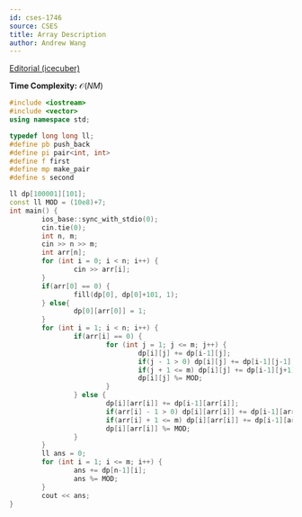 ```yaml
---
id: cses-1746
source: CSES
title: Array Description
author: Andrew Wang
---
```


[Editorial (icecuber)](https://codeforces.com/blog/entry/70018)

**Time Complexity:** $\mathcal{O}(NM)$

<Spoiler title = "Show Solution">

```cpp
#include <iostream>
#include <vector>
using namespace std;

typedef long long ll;
#define pb push_back
#define pi pair<int, int>
#define f first
#define mp make_pair
#define s second

ll dp[100001][101];
const ll MOD = (10e8)+7;
int main() {
		ios_base::sync_with_stdio(0);
		cin.tie(0);
		int n, m;
		cin >> n >> m;
		int arr[n];
		for (int i = 0; i < n; i++) {
				cin >> arr[i];
		}
		if(arr[0] == 0) {
				fill(dp[0], dp[0]+101, 1);
		} else{
				dp[0][arr[0]] = 1;
		}
		for (int i = 1; i < n; i++) {
				if(arr[i] == 0) {
						for (int j = 1; j <= m; j++) {
								dp[i][j] += dp[i-1][j];
								if(j - 1 > 0) dp[i][j] += dp[i-1][j-1];
								if(j + 1 <= m) dp[i][j] += dp[i-1][j+1];
								dp[i][j] %= MOD;
						}
				} else {
						dp[i][arr[i]] += dp[i-1][arr[i]];
						if(arr[i] - 1 > 0) dp[i][arr[i]] += dp[i-1][arr[i]-1];
						if(arr[i] + 1 <= m) dp[i][arr[i]] += dp[i-1][arr[i]+1];
						dp[i][arr[i]] %= MOD;
				}
		}
		ll ans = 0;
		for (int i = 1; i <= m; i++) {
				ans += dp[n-1][i];
				ans %= MOD;
		}
		cout << ans;
}
```

</Spoiler>
